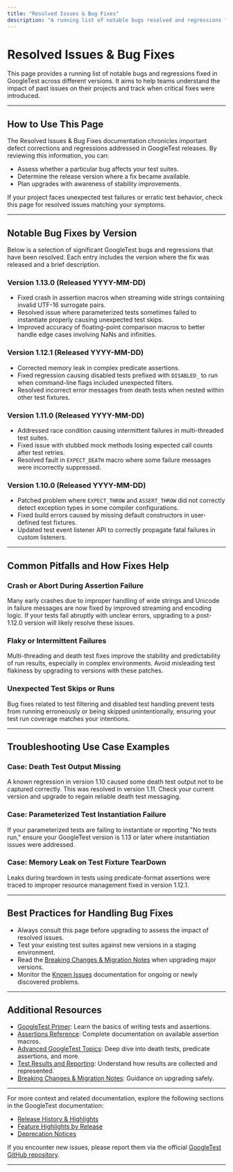 ```yaml
---
title: "Resolved Issues & Bug Fixes"
description: "A running list of notable bugs resolved and regressions fixed in each version, so teams can assess the impact on their projects and see when critical issues are addressed."
---
```


# Resolved Issues & Bug Fixes

This page provides a running list of notable bugs and regressions fixed in GoogleTest across different versions. It aims to help teams understand the impact of past issues on their projects and track when critical fixes were introduced.

---

## How to Use This Page

The Resolved Issues & Bug Fixes documentation chronicles important defect corrections and regressions addressed in GoogleTest releases. By reviewing this information, you can:

- Assess whether a particular bug affects your test suites.
- Determine the release version where a fix became available.
- Plan upgrades with awareness of stability improvements.

If your project faces unexpected test failures or erratic test behavior, check this page for resolved issues matching your symptoms.

---

## Notable Bug Fixes by Version

Below is a selection of significant GoogleTest bugs and regressions that have been resolved. Each entry includes the version where the fix was released and a brief description.

### Version 1.13.0 (Released YYYY-MM-DD)
- Fixed crash in assertion macros when streaming wide strings containing invalid UTF-16 surrogate pairs.
- Resolved issue where parameterized tests sometimes failed to instantiate properly causing unexpected test skips.
- Improved accuracy of floating-point comparison macros to better handle edge cases involving NaNs and infinities.

### Version 1.12.1 (Released YYYY-MM-DD)
- Corrected memory leak in complex predicate assertions.
- Fixed regression causing disabled tests prefixed with `DISABLED_` to run when command-line flags included unexpected filters.
- Resolved incorrect error messages from death tests when nested within other test fixtures.

### Version 1.11.0 (Released YYYY-MM-DD)
- Addressed race condition causing intermittent failures in multi-threaded test suites.
- Fixed issue with stubbed mock methods losing expected call counts after test retries.
- Resolved fault in `EXPECT_DEATH` macro where some failure messages were incorrectly suppressed.

### Version 1.10.0 (Released YYYY-MM-DD)
- Patched problem where `EXPECT_THROW` and `ASSERT_THROW` did not correctly detect exception types in some compiler configurations.
- Fixed build errors caused by missing default constructors in user-defined test fixtures.
- Updated test event listener API to correctly propagate fatal failures in custom listeners.

---

## Common Pitfalls and How Fixes Help

### Crash or Abort During Assertion Failure
Many early crashes due to improper handling of wide strings and Unicode in failure messages are now fixed by improved streaming and encoding logic. If your tests fail abruptly with unclear errors, upgrading to a post-1.12.0 version will likely resolve these issues.

### Flaky or Intermittent Failures
Multi-threading and death test fixes improve the stability and predictability of run results, especially in complex environments. Avoid misleading test flakiness by upgrading to versions with these patches.

### Unexpected Test Skips or Runs
Bug fixes related to test filtering and disabled test handling prevent tests from running erroneously or being skipped unintentionally, ensuring your test run coverage matches your intentions.

---

## Troubleshooting Use Case Examples

### Case: Death Test Output Missing
A known regression in version 1.10 caused some death test output not to be captured correctly. This was resolved in version 1.11. Check your current version and upgrade to regain reliable death test messaging.

### Case: Parameterized Test Instantiation Failure
If your parameterized tests are failing to instantiate or reporting "No tests run," ensure your GoogleTest version is 1.13 or later where instantiation issues were addressed.

### Case: Memory Leak on Test Fixture TearDown
Leaks during teardown in tests using predicate-format assertions were traced to improper resource management fixed in version 1.12.1.

---

## Best Practices for Handling Bug Fixes

- Always consult this page before upgrading to assess the impact of resolved issues.
- Test your existing test suites against new versions in a staging environment.
- Read the [Breaking Changes & Migration Notes](../migrations-upgrades/breaking-changes.md) when upgrading major versions.
- Monitor the [Known Issues](../faq/troubleshooting-support/build-runtime-errors.md) documentation for ongoing or newly discovered problems.

---

## Additional Resources
- [GoogleTest Primer](../primer.md): Learn the basics of writing tests and assertions.
- [Assertions Reference](../reference/assertions.md): Complete documentation on available assertion macros.
- [Advanced GoogleTest Topics](../advanced.md): Deep dive into death tests, predicate assertions, and more.
- [Test Results and Reporting](../core-apis/test-results.md): Understand how results are collected and represented.
- [Breaking Changes & Migration Notes](../migrations-upgrades/breaking-changes.md): Guidance on upgrading safely.

---

For more context and related documentation, explore the following sections in the GoogleTest documentation:

- [Release History & Highlights](../release-history/version-overview.md)
- [Feature Highlights by Release](../release-history/feature-highlights.md)
- [Deprecation Notices](../migrations-upgrades/deprecation-notices.md)

If you encounter new issues, please report them via the official [GoogleTest GitHub repository](https://github.com/google/googletest/issues).

---